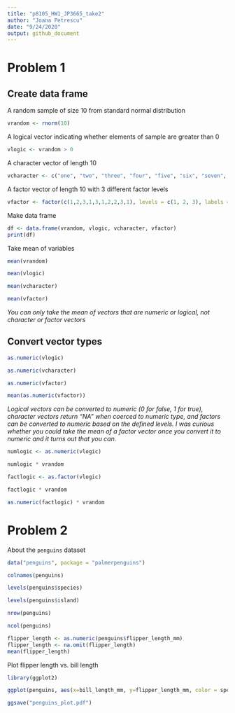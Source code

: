 ```yaml
---
title: "p8105_HW1_JP3665_take2"
author: "Joana Petrescu"
date: "9/24/2020"
output: github_document
---
```


# Problem 1

## Create data frame

A random sample of size 10 from standard normal distribution

```r

vrandom <- rnorm(10)

```

A logical vector indicating whether elements of sample are greater than 0

```r

vlogic <- vrandom > 0

```

A character vector of length 10

```r

vcharacter <- c("one", "two", "three", "four", "five", "six", "seven", "eight", "nine", "ten")

```

A factor vector of length 10 with 3 different factor levels

```r

vfactor <- factor(c(1,2,3,1,3,1,2,2,3,1), levels = c(1, 2, 3), labels = c("red", "blue", "green"))

```

Make data frame

```r

df <- data.frame(vrandom, vlogic, vcharacter, vfactor)
print(df)

```

Take mean of variables

```r

mean(vrandom)

mean(vlogic)

mean(vcharacter)

mean(vfactor)

```

_You can only take the mean of vectors that are numeric or logical, not character or factor vectors_

## Convert vector types

```r

as.numeric(vlogic)

as.numeric(vcharacter)

as.numeric(vfactor)

```

```r

mean(as.numeric(vfactor))

```

_Logical vectors can be converted to numeric (0 for false, 1 for true), character vectors return "NA" when coerced to numeric type, and factors can be converted to numeric based on the defined levels. I was curious whether you could take the mean of a factor vector once you convert it to numeric and it turns out that you can._

```r

numlogic <- as.numeric(vlogic)

numlogic * vrandom

factlogic <- as.factor(vlogic)

factlogic * vrandom

as.numeric(factlogic) * vrandom

```

# Problem 2

About the `penguins` dataset

```r

data("penguins", package = "palmerpenguins")

colnames(penguins)

levels(penguins$species)

levels(penguins$island)

nrow(penguins)

ncol(penguins)

flipper_length <- as.numeric(penguins$flipper_length_mm)
flipper_length <- na.omit(flipper_length)
mean(flipper_length)

```

Plot flipper length vs. bill length

```r

library(ggplot2)

ggplot(penguins, aes(x=bill_length_mm, y=flipper_length_mm, color = species)) + geom_point(shape=19)

ggsave("penguins_plot.pdf")

```


